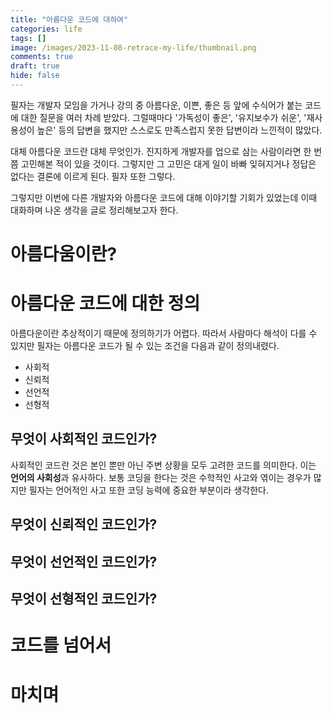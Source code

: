 ```yaml
---
title: "아름다운 코드에 대하여"
categories: life
tags: []
image: /images/2023-11-08-retrace-my-life/thumbnail.png
comments: true
draft: true
hide: false
---
```



필자는 개발자 모임을 가거나 강의 중 아름다운, 이쁜, 좋은 등 앞에 수식어가 붙는 코드에 대한 질문을 여러 차례 받았다. 그럴때마다 '가독성이 좋은', '유지보수가 쉬운', '재사용성이 높은' 등의 답변을 했지만 스스로도 만족스럽지 못한 답변이라 느낀적이 많았다.

대체 아름다운 코드란 대체 무엇인가. 진지하게 개발자를 업으로 삼는 사람이라면 한 번쯤 고민해본 적이 있을 것이다. 그렇지만 그 고민은 대게 일이 바빠 잊혀지거나 정답은 없다는 결론에 이르게 된다. 필자 또한 그렇다.

그렇지만 이번에 다른 개발자와 아름다운 코드에 대해 이야기할 기회가 있었는데 이때 대화하며 나온 생각을 글로 정리해보고자 한다.

# 아름다움이란?

# 아름다운 코드에 대한 정의

아름다운이란 추상적이기 때문에 정의하기가 어렵다. 따라서 사람마다 해석이 다를 수 있지만 필자는 아름다운 코드가 될 수 있는 조건을 다음과 같이 정의내렸다.

* 사회적
* 신뢰적
* 선언적
* 선형적

## 무엇이 사회적인 코드인가?

사회적인 코드란 것은 본인 뿐만 아닌 주변 상황을 모두 고려한 코드를 의미한다. 이는 **언어의 사회성**과 유사하다. 보통 코딩을 한다는 것은 수학적인 사고와 엮이는 경우가 많지만 필자는 언어적인 사고 또한 코딩 능력에 중요한 부분이라 생각한다.


## 무엇이 신뢰적인 코드인가?
## 무엇이 선언적인 코드인가?
## 무엇이 선형적인 코드인가?

# 코드를 넘어서

# 마치며

<!-- <div style="left: 0; width: 100%; height: 0; position: relative; padding-bottom: 56.1972%;"><iframe src="https://present.do/@kciter/656d799fadca9f388ff98de5/embed?dss=true&dpm=false&dptm=SINGLE&page=0&dq=false&dbb=false&df=false&dst=false&dsh=false&dap=false%2Cfalse&dpl=false&dpt=false&dv=true&dpc=false&dz=false&dpbs=false&dpbm=false&ddt=false&dd=false&dtb=false&dw=false&ds=false&dp=false&dl=false&documentId=656d799fadca9f388ff98de5" style="top: 0; left: 0; width: 100%; height: 100%; position: absolute; border: 0;" allowfullscreen scrolling="no" allow="encrypted-media;"></iframe></div> -->
